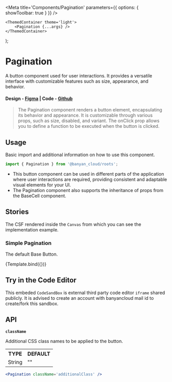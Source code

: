 

<Meta title='Components/Pagination' parameters={{ options: { showToolbar: true } }} />

	<ThemedContainer theme='light'>
		<Pagination {...args} />
	</ThemedContainer>
);

# Pagination

A button component used for user interactions. It provides a versatile interface with customizable features such as size, appearance, and behavior.

#### Design - [Figma](https://www.figma.com/file/e9opoAtQHBo4vFd6u0Co98/Component-Library?type=design&node-id=1-2&mode=design&t=doFoJhh78NiStend-0) | Code - [Github](https://github.com/banyandata-cloud/roots/tree/main/components/buttons/Pagination)

> The Pagination component renders a button element, encapsulating its behavior and appearance. It is customizable through various props, such as size, disabled, and variant. The onClick prop allows you to define a function to be executed when the button is clicked.

## Usage

Basic import and additional information on how to use this component.

```js
import { Pagination } from '@banyan_cloud/roots';
```

-   This button component can be used in different parts of the application where user interactions are required, providing consistent and adaptable visual elements for your UI.
-   The Pagination component also supports the inheritance of props from the BaseCell component.

## Stories

The CSF rendered inside the `Canvas` from which you can see the implementation example.

### Simple Pagination

The default Base Button.

<Canvas>
	<Story
		name='Default Pagination'
		args={{
			loading: false,
		}}>
		{Template.bind({})}
	</Story>
</Canvas>

## Try in the Code Editor

This embeded `CodeSandBox` is external third party code editor `iframe` shared publicly. It is advised to create an account with banyancloud mail id to create/fork this sandbox.

## API

**`className`**

Additional CSS class names to be applied to the button.

<table style={{ width: '100%' }}>
	<tr>
		<th style={{ textAlign: 'left', width: '50%' }}>TYPE</th>
		<th style={{ textAlign: 'left', width: '50%' }}>DEFAULT</th>
	</tr>
	<tr>
		<td>String</td>
		<td>""</td>
	</tr>
</table>

```jsx
<Pagination className='additionalClass' />
```
